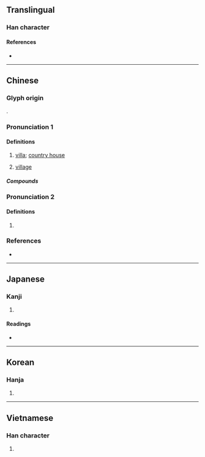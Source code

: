 {{character info}}
==Translingual==

===Han character===
{{Han char|rn=32|rad=土|as=11|sn=14|four=67104|canj=WNG|ids=⿱野土}}

====References====
* {{Han ref|kx=0237.200|dkj=05412|dj=0475.260|hdz=10480.060|uh=5885|ud=22661|bh=B9D6|bd=47574}}

----

==Chinese==
{{zh-forms}}

===Glyph origin===
{{Han etym}}
{{Han compound|野|土|ls=psc|c1=p|c2=s}}.

===Pronunciation 1===
{{zh-pron
|m=shù
|c=seoi5,seoi6
|c-t=lhui4
|h=gd=su4
|md=sê̤ṳ
|mn=sú
|mn-t=su2
|w=3zr
|mc=y
|oc=y
|cat=n
}}

====Definitions====
{{zh-hanzi}}

# [[villa]]; [[country house]]
# {{zh-o}} [[village]]

=====Compounds=====
{{zh-der|別墅}}

===Pronunciation 2===
{{zh-pron
|m=yě
|cat=n
}}

====Definitions====
{{zh-hanzi}}

# {{zh-o}} {{zh-alt-form|野|[[countryside]]}}
===References===
* {{R:yue:mfccd}}

----

==Japanese==

===Kanji===
{{ja-kanji|grade=|rs=土11}}

# {{rfdef|ja|sort=土11}}

====Readings====
* {{ja-readings|on=[[しょ]] (sho), [[や]] (ya)|kun=[[しもやしき]] (shimoyashiki)}}

----

==Korean==

===Hanja===
{{ko-hanja|hangeul=[[서]]|rv=seo|mr=sŏ}}

# {{rfdef|ko|sort=土11}}

----

==Vietnamese==

===Han character===
{{vi-readings|reading=thự|rs=土11}}

# {{rfdef|vi|sort=土11}}